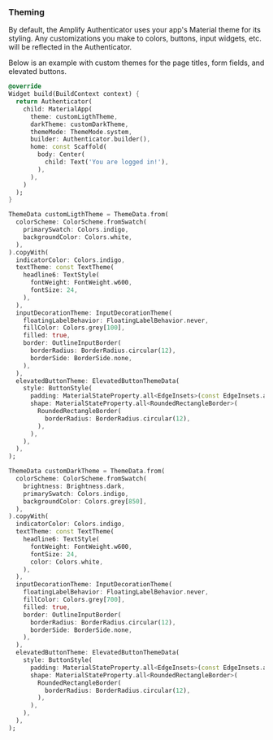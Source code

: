 
### Theming

By default, the Amplify Authenticator uses your app's Material theme for its styling. Any customizations you make to colors, buttons, input widgets, etc. will be reflected in the Authenticator.

Below is an example with custom themes for the page titles, form fields, and elevated buttons.

```dart
@override
Widget build(BuildContext context) {
  return Authenticator(
    child: MaterialApp(
      theme: customLigthTheme,
      darkTheme: customDarkTheme,
      themeMode: ThemeMode.system,
      builder: Authenticator.builder(),
      home: const Scaffold(
        body: Center(
          child: Text('You are logged in!'),
        ),
      ),
    )
  );
}

ThemeData customLigthTheme = ThemeData.from(
  colorScheme: ColorScheme.fromSwatch(
    primarySwatch: Colors.indigo,
    backgroundColor: Colors.white,
  ),
).copyWith(
  indicatorColor: Colors.indigo,
  textTheme: const TextTheme(
    headline6: TextStyle(
      fontWeight: FontWeight.w600,
      fontSize: 24,
    ),
  ),
  inputDecorationTheme: InputDecorationTheme(
    floatingLabelBehavior: FloatingLabelBehavior.never,
    fillColor: Colors.grey[100],
    filled: true,
    border: OutlineInputBorder(
      borderRadius: BorderRadius.circular(12),
      borderSide: BorderSide.none,
    ),
  ),
  elevatedButtonTheme: ElevatedButtonThemeData(
    style: ButtonStyle(
      padding: MaterialStateProperty.all<EdgeInsets>(const EdgeInsets.all(22)),
      shape: MaterialStateProperty.all<RoundedRectangleBorder>(
        RoundedRectangleBorder(
          borderRadius: BorderRadius.circular(12),
        ),
      ),
    ),
  ),
);

ThemeData customDarkTheme = ThemeData.from(
  colorScheme: ColorScheme.fromSwatch(
    brightness: Brightness.dark,
    primarySwatch: Colors.indigo,
    backgroundColor: Colors.grey[850],
  ),
).copyWith(
  indicatorColor: Colors.indigo,
  textTheme: const TextTheme(
    headline6: TextStyle(
      fontWeight: FontWeight.w600,
      fontSize: 24,
      color: Colors.white,
    ),
  ),
  inputDecorationTheme: InputDecorationTheme(
    floatingLabelBehavior: FloatingLabelBehavior.never,
    fillColor: Colors.grey[700],
    filled: true,
    border: OutlineInputBorder(
      borderRadius: BorderRadius.circular(12),
      borderSide: BorderSide.none,
    ),
  ),
  elevatedButtonTheme: ElevatedButtonThemeData(
    style: ButtonStyle(
      padding: MaterialStateProperty.all<EdgeInsets>(const EdgeInsets.all(22)),
      shape: MaterialStateProperty.all<RoundedRectangleBorder>(
        RoundedRectangleBorder(
          borderRadius: BorderRadius.circular(12),
        ),
      ),
    ),
  ),
);
```

<FlutterAuthenticatorExample useCustomTheme={true} />
